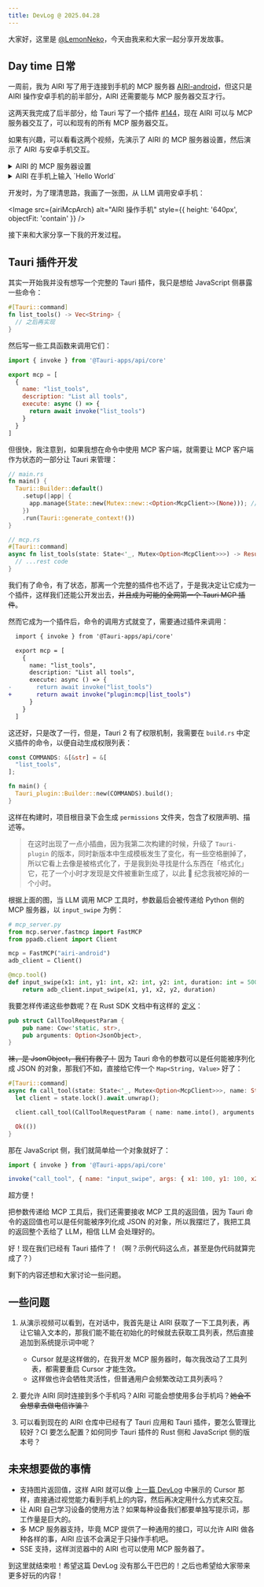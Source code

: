 ```yaml
---
title: DevLog @ 2025.04.28
---
```



大家好，这里是 [@LemonNeko](https://github.com/LemonNekoGH)，今天由我来和大家一起分享开发故事。

## Day time 日常

一周前，我为 AIRI 写了用于连接到手机的 MCP 服务器 [AIRI-android](https://github.com/LemonNekoGH/AIRI-android)，但这只是 AIRI 操作安卓手机的前半部分，AIRI 还需要能与 MCP 服务器交互才行。

这两天我完成了后半部分，给 Tauri 写了一个插件 [#144](https://github.com/moeru-ai/AIRI/pull/144)，现在 AIRI 可以与 MCP 服务器交互了，可以和现有的所有 MCP 服务器交互。

如果有兴趣，可以看看这两个视频，先演示了 AIRI 的 MCP 服务器设置，然后演示了 AIRI 与安卓手机交互。

<details>
  <summary>AIRI 的 MCP 服务器设置</summary>
  <video controls muted style={{ height: '640px' }}>
    <source src="../../static/blog/DevLog-2025.04.28/airi-mcp-settings.mp4"/>
  </video>
</details>

<details>
  <summary>AIRI 在手机上输入 `Hello World`</summary>
  <video controls muted>
    <source src="../../static/blog/DevLog-2025.04.28/airi-mcp-input-text.mp4"/>
  </video>
</details>

开发时，为了理清思路，我画了一张图，从 LLM 调用安卓手机：

<Image src={airiMcpArch} alt="AIRI 操作手机" style={{ height: '640px', objectFit: 'contain' }} />

接下来和大家分享一下我的开发过程。

## Tauri 插件开发

其实一开始我并没有想写一个完整的 Tauri 插件，我只是想给 JavaScript 侧暴露一些命令：

```rust
#[Tauri::command]
fn list_tools() -> Vec<String> {
  // 之后再实现
}
```

然后写一些工具函数来调用它们：

```javascript
import { invoke } from '@Tauri-apps/api/core'

export mcp = [
  {
    name: "list_tools",
    description: "List all tools",
    execute: async () => {
      return await invoke("list_tools")
    }
  }
]
```

但很快，我注意到，如果我想在命令中使用 MCP 客户端，就需要让 MCP 客户端作为状态的一部分让 Tauri 来管理：

```rust
// main.rs
fn main() {
  Tauri::Builder::default()
    .setup(|app| {
      app.manage(State::new(Mutex::new::<Option<McpClient>>(None))); // 管理状态
    })
    .run(Tauri::generate_context!())
}

// mcp.rs
#[Tauri::command]
async fn list_tools(state: State<'_, Mutex<Option<McpClient>>>) -> Result<Vec<Tool>, String> { // 可以在参数中拿到状态
  // ...rest code
}
```

我们有了命令，有了状态，那离一个完整的插件也不远了，于是我决定让它成为一个插件，这样我们还能公开发出去，~~并且成为可能的全网第一个 Tauri MCP 插件~~。

然而它成为一个插件后，命令的调用方式就变了，需要通过插件来调用：

```diff
  import { invoke } from '@Tauri-apps/api/core'

  export mcp = [
    {
      name: "list_tools",
      description: "List all tools",
      execute: async () => {
-       return await invoke("list_tools")
+       return await invoke("plugin:mcp|list_tools")
      }
    }
  ]
```

这还好，只是改了一行，但是，Tauri 2 有了权限机制，我需要在 `build.rs` 中定义插件的命令，以便自动生成权限列表：

```rust
const COMMANDS: &[&str] = &[
  "list_tools",
];

fn main() {
  Tauri_plugin::Builder::new(COMMANDS).build();
}
```

这样在构建时，项目根目录下会生成 `permissions` 文件夹，包含了权限声明、描述等。

> 在这时出现了一点小插曲，因为我第二次构建的时候，升级了 `Tauri-plugin` 的版本，同时新版本中生成模板发生了变化，有一些空格删掉了，所以它看上去像是被格式化了，于是我到处寻找是什么东西在「格式化」它，花了一个小时才发现是文件被重新生成了，以此 🤡 纪念我被吃掉的一个小时。

根据上面的图，当 LLM 调用 MCP 工具时，参数最后会被传递给 Python 侧的 MCP 服务器，以 `input_swipe` 为例：

```python
# mcp_server.py
from mcp.server.fastmcp import FastMCP
from ppadb.client import Client

mcp = FastMCP("airi-android")
adb_client = Client()

@mcp.tool()
def input_swipe(x1: int, y1: int, x2: int, y2: int, duration: int = 500):
    return adb_client.input_swipe(x1, y1, x2, y2, duration)
```

我要怎样传递这些参数呢？在 Rust SDK 文档中有这样的 [定义](https://docs.rs/rmcp/0.1.5/rmcp/model/struct.CallToolRequestParam.html)：

```rust
pub struct CallToolRequestParam {
    pub name: Cow<'static, str>,
    pub arguments: Option<JsonObject>,
}
```

~~袜，是 JsonObject，我们有救了！~~ 因为 Tauri 命令的参数可以是任何能被序列化成 JSON 的对象，那我们不如，直接给它传一个 `Map<String, Value>` 好了：

```rust
#[Tauri::command]
async fn call_tool(state: State<'_, Mutex<Option<McpClient>>>, name: String, args: Option<Map<String, Value>>) -> Result<(), ()> {
  let client = state.lock().await.unwrap();

  client.call_tool(CallToolRequestParam { name: name.into(), arguments: args }).await.unwrap();

  Ok(())
}
```

那在 JavaScript 侧，我们就简单给一个对象就好了：

```javascript
import { invoke } from '@Tauri-apps/api/core'

invoke("call_tool", { name: "input_swipe", args: { x1: 100, y1: 100, x2: 200, y2: 200, duration: 500 } })
```

超方便！

把参数传递给 MCP 工具后，我们还需要接收 MCP 工具的返回值，因为 Tauri 命令的返回值也可以是任何能被序列化成 JSON 的对象，所以我摆烂了，我把工具的返回整个丢给了 LLM，相信 LLM 会处理好的。

好！现在我们已经有 Tauri 插件了！（啊？示例代码这么点，甚至是伪代码就算完成了？）

剩下的内容还想和大家讨论一些问题。

## 一些问题

1. 从演示视频可以看到，在对话中，我首先是让 AIRI 获取了一下工具列表，再让它输入文本的，那我们能不能在初始化的时候就去获取工具列表，然后直接追加到系统提示词中呢？
   - Cursor 就是这样做的，在我开发 MCP 服务器时，每次我改动了工具列表，都需要重启 Cursor 才能生效。
   - 这样做也许会牺牲灵活性，但普通用户会频繁改动工具列表吗？

2. 要允许 AIRI 同时连接到多个手机吗？AIRI 可能会想使用多台手机吗？~~她会不会想拿去做电信诈骗？~~
3. 可以看到现在的 AIRI 仓库中已经有了 Tauri 应用和 Tauri 插件，要怎么管理比较好？CI 要怎么配置？如何同步 Tauri 插件的 Rust 侧和 JavaScript 侧的版本号？

## 未来想要做的事情

- 支持图片返回值，这样 AIRI 就可以像 [上一篇 DevLog](./DevLog-2025.04.22.md) 中展示的 Cursor 那样，直接通过视觉能力看到手机上的内容，然后再决定用什么方式来交互。
- 让 AIRI 自己学习设备的使用方法？如果每种设备我们都要单独写提示词，那工作量是巨大的。
- 多 MCP 服务器支持，毕竟 MCP 提供了一种通用的接口，可以允许 AIRI 做各种各样的事，AIRI 应该不会满足于只操作手机吧。
- SSE 支持，这样浏览器中的 AIRI 也可以使用 MCP 服务器了。

到这里就结束啦！希望这篇 DevLog 没有那么干巴巴的！之后也希望给大家带来更多好玩的内容！
